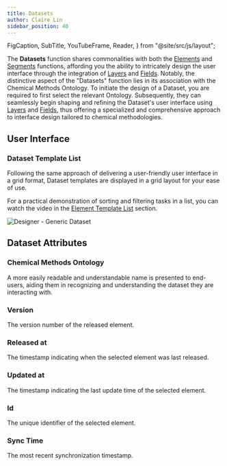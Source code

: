 ```yaml
---
title: Datasets
author: Claire Lin
sidebar_position: 40
---
```


  FigCaption,
  SubTitle,
  YouTubeFrame,
  Reader,
} from "@site/src/js/layout";

<SubTitle text="Shares commonalities with both the Elements and Segments functions and is associated with the Chemical Methods Ontology." />
<Reader text="Designer" />

The **Datasets** function shares commonalities with both the [Elements](elements/) and [Segments](segments/) functions, affording you the ability to intricately design the user interface through the integration of [Layers](components/layers/) and [Fields](components/fields/). Notably, the distinctive aspect of the "Datasets" function lies in its association with the Chemical Methods Ontology. To initiate the design of a Dataset, you are required to first select the relevant Ontology. Subsequently, they can seamlessly begin shaping and refining the Dataset's user interface using [Layers](components/layers/) and [Fields](components/fields/), thus offering a specialized and comprehensive approach to interface design tailored to chemical methodologies.

## User Interface

### Dataset Template List

Following the same approach of delivering a user-friendly user interface in a grid format, Dataset templates are displayed in a grid layout for your ease of use.

<GridFeatures />

For a practical demonstration of sorting and filtering tasks in a list, you can watch the video in the [Element Template List](../designer/elements#element-template-list) section.

![Designer - Generic Dataset](/img/labimotion/designer-generic-dataset.png)

## Dataset Attributes

### Chemical Methods Ontology

A more easily readable and understandable name is presented to end-users, aiding them in recognizing and understanding the dataset they are interacting with.

### Version

The version number of the released element.

### Released at

The timestamp indicating when the selected element was last released.

### Updated at

The timestamp indicating the last update time of the selected element.

### Id

The unique identifier of the selected element.

### Sync Time

The most recent synchronization timestamp.
